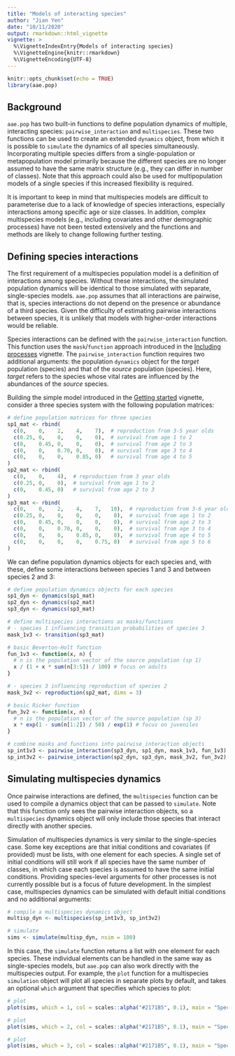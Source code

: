 ---
title: "Models of interacting species"
author: "Jian Yen"
date: "10/11/2020"
output: rmarkdown::html_vignette
vignette: >
  %\VignetteIndexEntry{Models of interacting species}
  %\VignetteEngine{knitr::rmarkdown}
  %\VignetteEncoding{UTF-8}
---

```{r setup, include=FALSE}
knitr::opts_chunk$set(echo = TRUE)
library(aae.pop)
```

## Background

`aae.pop` has two built-in functions to define population dynamics of multiple, interacting species: `pairwise_interaction` and `multispecies`. These two functions can be used to create an extended `dynamics` object, from which it is possible to `simulate` the dynamics of all species simultaneously. Incorporating multiple species differs from a single-population or metapopulation model primarily because the different species are no longer assumed to have the same matrix structure (e.g., they can differ in number of classes). Note that this approach could also be used for multipopulation models of a single species if this increased flexibility is required.

It is important to keep in mind that multispecies models are difficult to parameterise due to a lack of knowledge of species interactions, especially interactions among specific age or size classes. In addition, complex multispecies models (e.g., including covariates and other demographic processes) have not been tested extensively and the functions and methods are likely to change following further testing.

## Defining species interactions

The first requirement of a multispecies population model is a definition of interactions among species. Without these interactions, the simulated population dynamics will be identical to those simulated with separate, single-species models. `aae.pop` assumes that all interactions are pairwise, that is, species interactions do not depend on the presence or abundance of a third species. Given the difficulty of estimating pairwise interactions between species, it is unlikely that models with higher-order interactions would be reliable.

Species interactions can be defined with the `pairwise_interaction` function. This function uses the `mask`/`function` approach introduced in the [Including processes](including_processes.html) vignette. The `pairwise_interaction` function requires two additional arguments: the population `dynamics` object for the *target* population (species) and that of the *source* population (species). Here, *target* refers to the species whose vital rates are influenced by the abundances of the *source* species.

Building the simple model introduced in the [Getting started](get_started.html) vignette, consider a three species system with the following population matrices:

```{r}
# define population matrices for three species
sp1_mat <- rbind(
  c(0,    0,    2,    4,    7),  # reproduction from 3-5 year olds
  c(0.25, 0,    0,    0,    0),  # survival from age 1 to 2
  c(0,    0.45, 0,    0,    0),  # survival from age 2 to 3
  c(0,    0,    0.70, 0,    0),  # survival from age 3 to 4
  c(0,    0,    0,    0.85, 0)   # survival from age 4 to 5
)
sp2_mat <- rbind(
  c(0,    0,    4),  # reproduction from 3 year olds
  c(0.25, 0,    0),  # survival from age 1 to 2
  c(0,    0.45, 0)   # survival from age 2 to 3
)
sp3_mat <- rbind(
  c(0,    0,    2,    4,    7,   10),  # reproduction from 3-6 year olds
  c(0.25, 0,    0,    0,    0,    0),  # survival from age 1 to 2
  c(0,    0.45, 0,    0,    0,    0),  # survival from age 2 to 3
  c(0,    0,    0.70, 0,    0,    0),  # survival from age 3 to 4
  c(0,    0,    0,    0.85, 0,    0),  # survival from age 4 to 5
  c(0,    0,    0,    0,    0.75, 0)   # survival from age 5 to 6
)
```

We can define population dynamics objects for each species and, with these, define some interactions between species 1 and 3 and between species 2 and 3:

```{r}
# define population dynamics objects for each species
sp1_dyn <- dynamics(sp1_mat)
sp2_dyn <- dynamics(sp2_mat)
sp3_dyn <- dynamics(sp3_mat)

# define multispecies interactions as masks/functions
# - species 1 influencing transition probabilities of species 3
mask_1v3 <- transition(sp3_mat)

# basic Beverton-Holt function
fun_1v3 <- function(x, n) {
  # n is the population vector of the source population (sp 1)
  x / (1 + x * sum(n[3:5]) / 100) # focus on adults
}

# - species 3 influencing reproduction of species 2
mask_3v2 <- reproduction(sp2_mat, dims = 3)

# basic Ricker function
fun_3v2 <- function(x, n) {
  # n is the population vector of the source population (sp 3)
  x * exp(1 - sum(n[1:2]) / 50) / exp(1) # focus on juveniles
}

# combine masks and functions into pairwise_interaction objects
sp_int1v3 <- pairwise_interaction(sp3_dyn, sp1_dyn, mask_1v3, fun_1v3)
sp_int3v2 <- pairwise_interaction(sp2_dyn, sp3_dyn, mask_3v2, fun_3v2)
```

## Simulating multispecies dynamics

Once pairwise interactions are defined, the `multispecies` function can be used to compile a dynamics object that can be passed to `simulate`. Note that this function only sees the pairwise interaction objects, so a `multispecies` dynamics object will only include those species that interact directly with another species.

Simulation of multispecies dynamics is very similar to the single-species case. Some key exceptions are that initial conditions and covariates (if provided) must be lists, with one element for each species. A single set of initial conditions will still work if all species have the same number of classes, in which case each species is assumed to have the same initial conditions. Providing species-level arguments for other processes is not currently possible but is a focus of future development. In the simplest case, multispecies dynamics can be simulated with default initial conditions and no additional arguments:

```{r}
# compile a multispecies dynamics object
multisp_dyn <- multispecies(sp_int1v3, sp_int3v2)

# simulate
sims <- simulate(multisp_dyn, nsim = 100)
```

In this case, the `simulate` function returns a list with one element for each species. These individual elements can be handled in the same way as single-species models, but `aae.pop` can also work directly with the multispecies output. For example, the `plot` function for a multispecies `simulation` object will plot all species in separate plots by default, and takes an optional `which` argument that specifies which species to plot:

```{r, dev = "png"}
# plot
plot(sims, which = 1, col = scales::alpha("#2171B5", 0.1), main = "Species 1")

# plot
plot(sims, which = 2, col = scales::alpha("#2171B5", 0.1), main = "Species 2")

# plot
plot(sims, which = 3, col = scales::alpha("#2171B5", 0.1), main = "Species 3")
```
